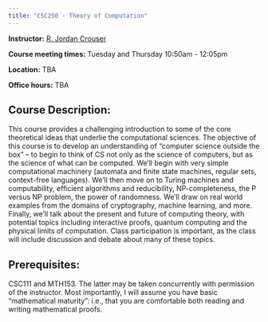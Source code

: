 ```yaml
---
title: "CSC250 - Theory of Computation"
---
```


**Instructor:** [R. Jordan Crouser](http://www.science.smith.edu/~jcrouser/)

<!--**Grader:** [Ananya Ganesh](https://www.linkedin.com/in/ananyaganesh/)-->

**Course meeting times:** Tuesday and Thursday 10:50am - 12:05pm

**Location:** TBA

**Office hours:** TBA

## Course Description:
This course provides a challenging introduction to some of the core theoretical ideas that underlie the computational sciences. The objective of this course is to develop an understanding of "computer science outside the box" -- to begin to think of CS not only as the science of computers, but as the science of what can be computed. We'll begin with very simple computational machinery (automata and finite state machines, regular sets, context-free languages). We'll then move on to Turing machines and computability, efficient algorithms and reducibility, NP-completeness, the P versus NP problem, the power of randomness. We'll draw on real world examples from the domains of cryptography, machine learning, and more. Finally, we'll talk about the present and future of computing theory, with potential topics including interactive proofs, quantum computing and the physical limits of computation. Class participation is important, as the class will include discussion and debate about many of these topics.

## Prerequisites:
CSC111 and MTH153. The latter may be taken concurrently with permission of the instructor. Most importantly, I will assume you have basic "mathematical maturity": i.e., that you are comfortable both reading and writing mathematical proofs.
